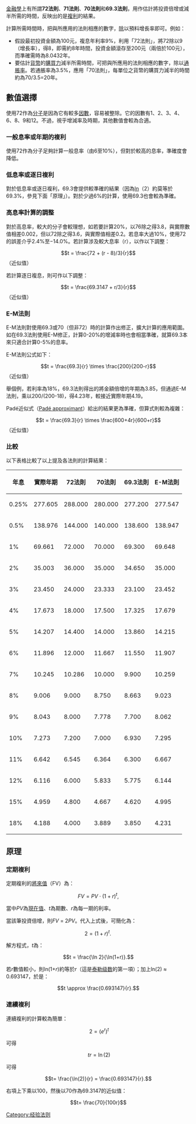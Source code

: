 {{NoteTA|G1=Economics}}
[[金融學|金融學]]上有所謂'''72法則'''、'''71法則'''、'''70法則'''和'''69.3法則'''，用作估計將投資倍增或減半所需的時間，反映出的是[[複利|複利]]的結果。

計算所需時間時，把與所應用的法則相應的數字，[[除|除]]以預料增長率即可。例如：

*假設最初投資金額為100元，複息年利率9%，利用「72法則」，將72除以9（增長率），得8，即需約8年時間，投資金額滾存至200元（兩倍於100元），而準確需時為8.0432年。
*要估計[[貨幣|貨幣]]的[[購買力|購買力]]減半所需時間，可把與所應用的法則相應的數字，除以[[通脹率|通脹率]]。若通脹率為3.5%，應用「70法則」，每單位之貨幣的購買力減半的時間約為70/3.5=20年。

== 數值選擇 ==
使用72作為[[分子|分子]]是因為它有較多[[因數|因數]]，容易被整除。它的因數有1、2、3、4、6、8、9和12。不過，視乎增減率及時期，其他數值會較為合適。

=== 一般息率或年期的複利 ===
使用72作為分子足夠計算一般息率（由6至10%），但對於較高的息率，準確度會降低。

=== 低息率或逐日複利 ===
對於低息率或逐日複利，69.3會提供較準確的結果（因為[[自然對數|ln]]（2）約莫等於69.3%，參見下面「原理」）。對於少過6%的計算，使用69.3也會較為準確。

=== 高息率計算的調整 ===
對於高息率，較大的分子會較理想，如若要計算20%，以76除之得3.8，與實際數值相差0.002，但以72除之得3.6，與實際值相差0.2。若息率大過10%，使用72的誤差介乎2.4%至−14.0%。若計算涉及較大息率（r），以作以下調整：

:<math> t = \frac{72 + (r - 8)/3}{r} </math>（近似值）

若計算逐日複息，則可作以下調整：
:<math> t = \frac{69.3147 + r/3}{r} </math>（近似值）

=== E-M法則 ===
E-M法則對使用69.3或70（但非72）時的計算作出修正，擴大計算的應用範圍。如在69.3法則使用E-M修正，計算0-20%的增減率時也會相當準確，就算69.3本來只適合計算0-5%的息率。

E-M法則公式如下：

:<math> t = \frac{69.3}{r} \times \frac{200}{200-r}</math>（近似值）

舉個例，若利率為18%，69.3法則得出的將金額倍增的年期為3.85，但通過E-M法則，乘以200/(200-18)，得4.23年，較接近實際年期4.19。

Padé近似式（[[帕德近似|Padé approximant]]）給出的結果更為準確，但算式則較為複雜：

:<math> t = \frac{69.3}{r} \times \frac{600+4r}{600+r}</math>（近似值）

=== 比較 ===
以下表格比較了以上提及各法則的計算結果：

{| border="1" cellspacing="0" cellpadding="2" align="center" style="text-align:center"
! '''年息'''
! '''實際年期'''
! '''72法則'''
! '''70法則'''
! '''69.3法則'''
! '''E-M法則'''
|- 
| 0.25%
| 277.605
| 288.000
| 280.000
| 277.200
| 277.547
|- 
| 0.5%
| 138.976
| 144.000
| 140.000
| 138.600
| 138.947
|- 
| 1%
| 69.661
| 72.000
| 70.000
| 69.300
| 69.648
|- 
| 2%
| 35.003
| 36.000
| 35.000
| 34.650
| 35.000
|- 
| 3%
| 23.450
| 24.000
| 23.333
| 23.100
| 23.452
|- 
| 4%
| 17.673
| 18.000
| 17.500
| 17.325
| 17.679
|- 
| 5%
| 14.207
| 14.400
| 14.000
| 13.860
| 14.215
|- 
| 6%
| 11.896
| 12.000
| 11.667
| 11.550
| 11.907
|- 
| 7%
| 10.245
| 10.286
| 10.000
| 9.900
| 10.259
|- 
| 8%
| 9.006
| 9.000
| 8.750
| 8.663
| 9.023
|- 
| 9%
| 8.043
| 8.000
| 7.778
| 7.700
| 8.062
|- 
| 10%
| 7.273
| 7.200
| 7.000
| 6.930
| 7.295
|- 
| 11%
| 6.642
| 6.545
| 6.364
| 6.300
| 6.667
|- 
| 12%
| 6.116
| 6.000
| 5.833
| 5.775
| 6.144
|- 
| 15%
| 4.959
| 4.800
| 4.667
| 4.620
| 4.995
|- 
| 18%
| 4.188
| 4.000
| 3.889
| 3.850
| 4.231
|}

== 原理 ==
=== 定期複利 ===
定期複利的[[將來值|將來值]]（FV）為：

:<math> FV = PV \cdot (1+r)^t, </math>

當中''PV''為[[現在值|現在值]]、''t''為期數、''r''為每一期的利率。

當該筆投資倍增，則''FV'' = 2''PV''。代入上式後，可簡化為：

:<math> 2 = (1+r)^t.\, </math>

解方程式，''t''為：

:<math> t = \frac{\ln 2}{\ln(1+r)}. </math>

若''r''數值較小，則ln(1+''r'')約等於''r''（這是[[泰勒级数|泰勒级数]]的第一項）；加上ln(2) ≈ 0.693147，於是：

:<math> t \approx \frac{0.693147}{r}. </math>

=== 連續複利 ===
連續複利的計算較為簡單：

:<math>\ 2=(e^r)^t</math>

可得

:<math>\ tr=\ln(2)</math>

可得

:<math>t= \frac{\ln(2)}{r} = \frac{0.693147}{r}.</math>

右項上下乘以100，然後以70作為69.3147的近似值：

:<math>t= \frac{70}{100r}</math>

[[Category:经验法则|Category:经验法则]]